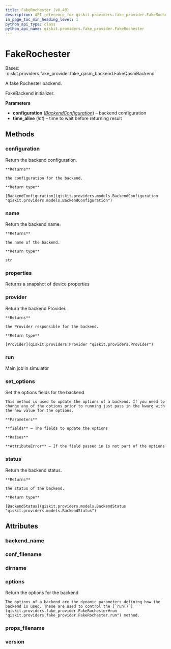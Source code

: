 ```yaml
---
title: FakeRochester (v0.40)
description: API reference for qiskit.providers.fake_provider.FakeRochester in qiskit v0.40
in_page_toc_min_heading_level: 1
python_api_type: class
python_api_name: qiskit.providers.fake_provider.FakeRochester
---
```


# FakeRochester

<Class id="qiskit.providers.fake_provider.FakeRochester" isDedicatedPage={true} github="https://github.com/qiskit/qiskit/tree/stable/0.23/qiskit/providers/fake_provider/backends/rochester/fake_rochester.py" signature="FakeRochester" modifiers="class">
  Bases: `qiskit.providers.fake_provider.fake_qasm_backend.FakeQasmBackend`

  A fake Rochester backend.

  FakeBackend initializer.

  **Parameters**

  *   **configuration** ([*BackendConfiguration*](qiskit.providers.models.BackendConfiguration "qiskit.providers.models.BackendConfiguration")) – backend configuration
  *   **time\_alive** (*int*) – time to wait before returning result

  ## Methods

  <span id="qiskit-providers-fake-provider-fakerochester-configuration" />

  ### configuration

  <Function id="qiskit.providers.fake_provider.FakeRochester.configuration" signature="FakeRochester.configuration()">
    Return the backend configuration.

    **Returns**

    the configuration for the backend.

    **Return type**

    [BackendConfiguration](qiskit.providers.models.BackendConfiguration "qiskit.providers.models.BackendConfiguration")
  </Function>

  <span id="qiskit-providers-fake-provider-fakerochester-name" />

  ### name

  <Function id="qiskit.providers.fake_provider.FakeRochester.name" signature="FakeRochester.name()">
    Return the backend name.

    **Returns**

    the name of the backend.

    **Return type**

    str
  </Function>

  <span id="qiskit-providers-fake-provider-fakerochester-properties" />

  ### properties

  <Function id="qiskit.providers.fake_provider.FakeRochester.properties" signature="FakeRochester.properties()">
    Returns a snapshot of device properties
  </Function>

  <span id="qiskit-providers-fake-provider-fakerochester-provider" />

  ### provider

  <Function id="qiskit.providers.fake_provider.FakeRochester.provider" signature="FakeRochester.provider()">
    Return the backend Provider.

    **Returns**

    the Provider responsible for the backend.

    **Return type**

    [Provider](qiskit.providers.Provider "qiskit.providers.Provider")
  </Function>

  <span id="qiskit-providers-fake-provider-fakerochester-run" />

  ### run

  <Function id="qiskit.providers.fake_provider.FakeRochester.run" signature="FakeRochester.run(run_input, **kwargs)">
    Main job in simulator
  </Function>

  <span id="qiskit-providers-fake-provider-fakerochester-set-options" />

  ### set\_options

  <Function id="qiskit.providers.fake_provider.FakeRochester.set_options" signature="FakeRochester.set_options(**fields)">
    Set the options fields for the backend

    This method is used to update the options of a backend. If you need to change any of the options prior to running just pass in the kwarg with the new value for the options.

    **Parameters**

    **fields** – The fields to update the options

    **Raises**

    **AttributeError** – If the field passed in is not part of the options
  </Function>

  <span id="qiskit-providers-fake-provider-fakerochester-status" />

  ### status

  <Function id="qiskit.providers.fake_provider.FakeRochester.status" signature="FakeRochester.status()">
    Return the backend status.

    **Returns**

    the status of the backend.

    **Return type**

    [BackendStatus](qiskit.providers.models.BackendStatus "qiskit.providers.models.BackendStatus")
  </Function>

  ## Attributes

  ### backend\_name

  <Attribute id="qiskit.providers.fake_provider.FakeRochester.backend_name" attributeValue="'fake_rochester'" />

  ### conf\_filename

  <Attribute id="qiskit.providers.fake_provider.FakeRochester.conf_filename" attributeValue="'conf_rochester.json'" />

  ### dirname

  <Attribute id="qiskit.providers.fake_provider.FakeRochester.dirname" attributeValue="'/home/runner/work/qiskit/qiskit/.tox/docs/lib/python3.8/site-packages/qiskit/providers/fake_provider/backends/rochester'" />

  ### options

  <Attribute id="qiskit.providers.fake_provider.FakeRochester.options">
    Return the options for the backend

    The options of a backend are the dynamic parameters defining how the backend is used. These are used to control the [`run()`](qiskit.providers.fake_provider.FakeRochester#run "qiskit.providers.fake_provider.FakeRochester.run") method.
  </Attribute>

  ### props\_filename

  <Attribute id="qiskit.providers.fake_provider.FakeRochester.props_filename" attributeValue="'props_rochester.json'" />

  ### version

  <Attribute id="qiskit.providers.fake_provider.FakeRochester.version" attributeValue="1" />
</Class>

